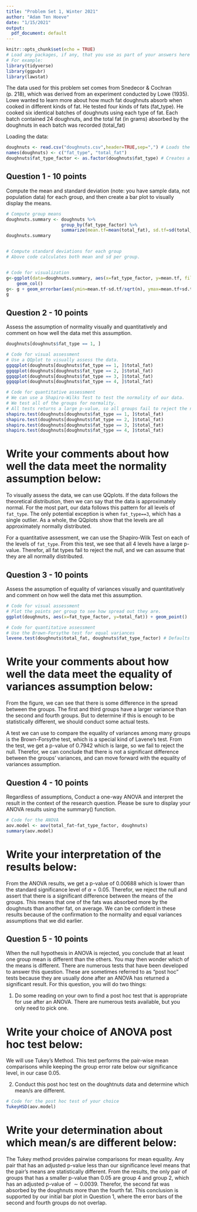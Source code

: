 ---
title: "Problem Set 1, Winter 2021"
author: "Adam Ten Hoeve"
date: "1/15/2021"
output: 
  pdf_document: default
---

```{r setup, include=FALSE}
knitr::opts_chunk$set(echo = TRUE)
# Load any packages, if any, that you use as part of your answers here
# For example: 
library(tidyverse)
library(ggpubr)
library(lawstat)

```

The data used for this problem set comes from Snedecor & Cochran (p. 218), which was derived from an experiment conducted by Lowe (1935). Lowe wanted to learn more about how much fat doughnuts absorb when cooked in different kinds of fat. He tested four kinds of fats (fat_type). He cooked six identical batches of doughnuts using each type of fat. Each batch contained 24 doughnuts, and the total fat (in grams) absorbed by the doughnuts in each batch was recorded (total_fat)

Loading the data:

```{r }
doughnuts <- read.csv("doughnuts.csv",header=TRUE,sep=",") # Loads the CSV file into memory. You may need to adapt this line to work on your computer
names(doughnuts) <- c("fat_type", "total_fat")
doughnuts$fat_type_factor <- as.factor(doughnuts$fat_type) # Creates a new variable and tells R that the values are categorical ("factor")

```

## Question 1 - 10 points

Compute the mean and standard deviation (note: you have sample data, not population data) for each group, and then create a bar plot to visually display the means. 

```{r }
# Compute group means
doughnuts.summary <- doughnuts %>% 
                     group_by(fat_type_factor) %>% 
                     summarize(mean.tf=mean(total_fat), sd.tf=sd(total_fat), n=n())
doughnuts.summary


# Compute standard deviations for each group
# Above code calculates both mean and sd per group.


# Code for visualization
g<-ggplot(data=doughnuts.summary, aes(x=fat_type_factor, y=mean.tf, fill=fat_type_factor)) +
    geom_col()
g<- g + geom_errorbar(aes(ymin=mean.tf-sd.tf/sqrt(n), ymax=mean.tf+sd.tf/sqrt(n)), width=.2)
g


```


## Question 2 - 10 points

Assess the assumption of normality visually and quantitatively and comment on how well the data met this assumption.


```{r}
doughnuts[doughnuts$fat_type == 1, ]
```


```{r }

# Code for visual assessment
# Use a QQplot to visually assess the data. 
ggqqplot(doughnuts[doughnuts$fat_type == 1, ]$total_fat)
ggqqplot(doughnuts[doughnuts$fat_type == 2, ]$total_fat)
ggqqplot(doughnuts[doughnuts$fat_type == 3, ]$total_fat)
ggqqplot(doughnuts[doughnuts$fat_type == 4, ]$total_fat)

# Code for quantitative assessment
# We can use a Shapiro-Wilks Test to test the normality of our data.
# We test all of the groups for normality.
# All tests returns a large p-value, so all groups fail to reject the null.
shapiro.test(doughnuts[doughnuts$fat_type == 1, ]$total_fat)
shapiro.test(doughnuts[doughnuts$fat_type == 2, ]$total_fat)
shapiro.test(doughnuts[doughnuts$fat_type == 3, ]$total_fat)
shapiro.test(doughnuts[doughnuts$fat_type == 4, ]$total_fat)


```

# Write your comments about how well the data meet the normality assumption below:  

To visually assess the data, we can use QQplots. If the data follows the theoretical distribution, then we can say that the data is approximately normal. For the most part, our data follows this pattern for all levels of `fat_type`. The only potential exception is when `fat_type==3`, which has a single outlier. As a whole, the QQplots show that the levels are all approximately normally distributed.

For a quantitative assessment, we can use the Shapiro-Wilk Test on each of the levels of `fat_type`. From this test, we see that all 4 levels have a large p-value. Therefor, all fat types fail to reject the null, and we can assume that they are all normally distributed.


## Question 3 - 10 points

Assess the assumption of equality of variances visually and quantitatively and comment on how well the data met this assumption.

```{r }

# Code for visual assessment
# Plot the points per group to see how spread out they are.
ggplot(doughnuts, aes(x=fat_type_factor, y=total_fat)) + geom_point()

# Code for quantitative assessment
# Use the Brown-Forsythe test for equal variances
levene.test(doughnuts$total_fat, doughnuts$fat_type_factor) # Defaults to Brown-Forsythe
```


# Write your comments about how well the data meet the equality of variances assumption below:  

From the figure, we can see that there is some difference in the spread between the groups. The first and third groups have a larger variance than the second and fourth groups. But to determine if this is enough to be statistically different, we should conduct some actual tests.

A test we can use to compare the equality of variances among many groups is the Brown-Forsythe test, which is a special kind of Lavene's test. From the test, we get a p-value of $0.7942$ which is large, so we fail to reject the null. Therefor, we can conclude that there is not a significant difference between the groups' variances, and can move forward with the equality of variances assumption.


## Question 4 - 10 points

Regardless of assumptions, Conduct a one-way ANOVA and interpret the result in the context of the research question. Please be sure to display your ANOVA results using the summary() function.

```{r }

# Code for the ANOVA 
aov.model <- aov(total_fat~fat_type_factor, doughnuts)
summary(aov.model)
```

# Write your interpretation of the results below:

From the ANOVA results, we get a p-value of $0.00688$ which is lower than the standard significance level of $\alpha = 0.05$. Therefor, we reject the null and assert that there is a significant difference between the means of the groups. This means that one of the fats was absorbed more by the doughnuts than another fat, on average. We can be confident in these results because of the confirmation to the normality and equal variances assumptions that we did earlier.


## Question 5 - 10 points

When the null hypothesis in ANOVA is rejected, you conclude that at least one group mean is different than the others. You may then wonder which of the means is different. There are numerous tests that have been developed to answer this question. These are sometimes referred to as "post hoc" tests because they are usually done after an ANOVA has returned a significant result. For this question, you will do two things:

1) Do some reading on your own to find a post hoc test that is appropriate for use after an ANOVA. There are numerous tests available, but you only need to pick one.

# Write your choice of ANOVA post hoc test below:

We will use Tukey's Method. This test performs the pair-wise mean comparisons while keeping the group error rate below our significance level, in our case $0.05$.

2) Conduct this post hoc test on the doughtnuts data and determine which mean/s are different.

```{r }

# Code for the post hoc test of your choice
TukeyHSD(aov.model)

```

# Write your determination about which mean/s are different below:

The Tukey method provides pairwise comparisons for mean equality. Any pair that has an adjusted p-value less than our significance level means that the pair's means are statistically different. From the results, the only pair of groups that has a smaller p-value than $0.05$ are group 4 and group 2, which has an adjusted p-value of $\sim 0.0039$. Therefor, the second fat was absorbed by the doughnuts more than the fourth fat. This conclusion is supported by our initial bar plot in Question 1, where the error bars of the second and fourth groups do not overlap.
